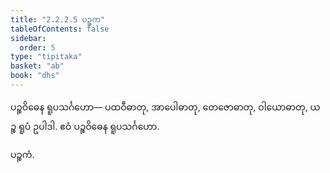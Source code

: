 ```yaml
---
title: "2.2.2.5 ပဉ္စက"
tableOfContents: false
sidebar:
  order: 5
type: "tipitaka"
basket: "ab"
book: "dhs"
---
```



<DynamicBreadcrumb />

<Division number="587" book="dhs" e="ch" v="29" p="154">

<Paragraph number="1213" book="dhs">
ပဉ္စဝိဓေန ရူပသင်္ဂဟော—
</Paragraph>

<Paragraph number="1214" book="dhs">
ပထဝီဓာတု, အာပေါဓာတု, တေဇောဓာတု, ဝါယောဓာတု, ယဉ္စ ရူပံ ဥပါဒါ.

</Paragraph>
</Division>

<Paragraph number="1215" type="center" book="dhs">
ဧဝံ ပဉ္စဝိဓေန ရူပသင်္ဂဟော.

  
ပဉ္စကံ.
</Paragraph>